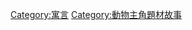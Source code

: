 {{Commonscat|Aesop's Fables}}
{{Catmore}}

[[Category:寓言|Category:寓言]]
[[Category:動物主角題材故事|Category:動物主角題材故事]]